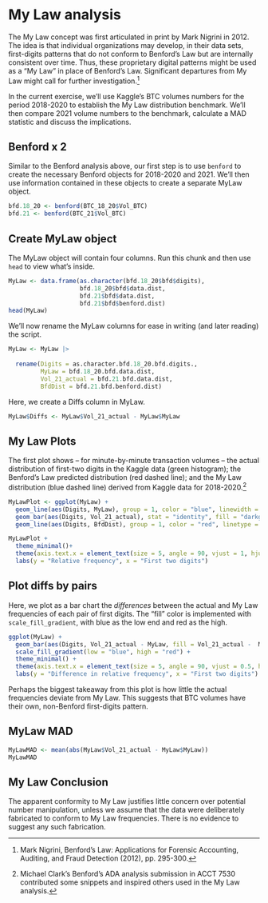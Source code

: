 # My Law analysis

The My Law concept was first articulated in print by Mark Nigrini in 2012. The idea is that individual organizations may develop, in their data sets, first-digits patterns that do not conform to Benford's Law but are internally consistent over time. Thus, these proprietary digital patterns might be used as a "My Law" in place of Benford's Law. Significant departures from My Law might call for further investigation.[^08-mylaw-1]

[^08-mylaw-1]: Mark Nigrini, Benford's Law: Applications for Forensic Accounting, Auditing, and Fraud Detection (2012), pp. 295-300.

In the current exercise, we'll use Kaggle's BTC volumes numbers for the period 2018-2020 to establish the My Law distribution benchmark. We'll then compare 2021 volume numbers to the benchmark, calculate a MAD statistic and discuss the implications.

## Benford x 2

Similar to the Benford analysis above, our first step is to use `benford` to create the necessary Benford objects for 2018-2020 and 2021. We'll then use information contained in these objects to create a separate MyLaw object.

```r

bfd.18_20 <- benford(BTC_18_20$Vol_BTC) 
bfd.21 <- benford(BTC_21$Vol_BTC)

```

## Create MyLaw object

The MyLaw object will contain four columns. Run this chunk and then use `head` to view what's inside.

```r

MyLaw <- data.frame(as.character(bfd.18_20$bfd$digits), 
                    bfd.18_20$bfd$data.dist, 
                    bfd.21$bfd$data.dist, 
                    bfd.21$bfd$benford.dist) 
head(MyLaw)
```

We'll now rename the MyLaw columns for ease in writing (and later reading) the script.

```r
MyLaw <- MyLaw |>    
  
  rename(Digits = as.character.bfd.18_20.bfd.digits., 
         MyLaw = bfd.18_20.bfd.data.dist,        
         Vol_21_actual = bfd.21.bfd.data.dist, 
         BfdDist = bfd.21.bfd.benford.dist)
```

Here, we create a Diffs column in MyLaw.

```r
MyLaw$Diffs <- MyLaw$Vol_21_actual - MyLaw$MyLaw 
```

## My Law Plots

The first plot shows -- for minute-by-minute transaction volumes -- the actual distribution of first-two digits in the Kaggle data (green histogram); the Benford's Law predicted distribution (red dashed line); and the My Law distribution (blue dashed line) derived from Kaggle data for 2018-2020.[^08-mylaw-2]

[^08-mylaw-2]: Michael Clark's Benford's ADA analysis submission in ACCT 7530 contributed some snippets and inspired others used in the My Law analysis.

```r

MyLawPlot <- ggplot(MyLaw) +   
  geom_line(aes(Digits, MyLaw), group = 1, color = "blue", linewidth = 1, linetype = 2) +   
  geom_bar(aes(Digits, Vol_21_actual), stat = "identity", fill = "darkgreen", alpha = 0.5) +   
  geom_line(aes(Digits, BfdDist), group = 1, color = "red", linetype = 2, linewidth = 1)  

MyLawPlot +   
  theme_minimal()+   
  theme(axis.text.x = element_text(size = 5, angle = 90, vjust = 1, hjust = 1.5)) +   
  labs(y = "Relative frequency", x = "First two digits")
```

## Plot diffs by pairs

Here, we plot as a bar chart the *differences* between the actual and My Law frequencies of each pair of first digits. The "fill" color is implemented with `scale_fill_gradient`, with blue as the low end and red as the high.

```r

ggplot(MyLaw) + 
  geom_bar(aes(Digits, Vol_21_actual - MyLaw, fill = Vol_21_actual -  MyLaw), stat = "identity", show.legend = FALSE) +   
  scale_fill_gradient(low = "blue", high = "red") +   
  theme_minimal() +   
  theme(axis.text.x = element_text(size = 5, angle = 90, vjust = 0.5, hjust = 1)) +   
  labs(y = "Difference in relative frequency", x = "First two digits")
```

Perhaps the biggest takeaway from this plot is how little the actual frequencies deviate from My Law. This suggests that BTC volumes have their own, non-Benford first-digits pattern.

## MyLaw MAD

```r

MyLawMAD <- mean(abs(MyLaw$Vol_21_actual - MyLaw$MyLaw)) 
MyLawMAD 

```

## My Law Conclusion

The apparent conformity to My Law justifies little concern over potential number manipulation, unless we assume that the data were deliberately fabricated to conform to My Law frequencies. There is no evidence to suggest any such fabrication.
